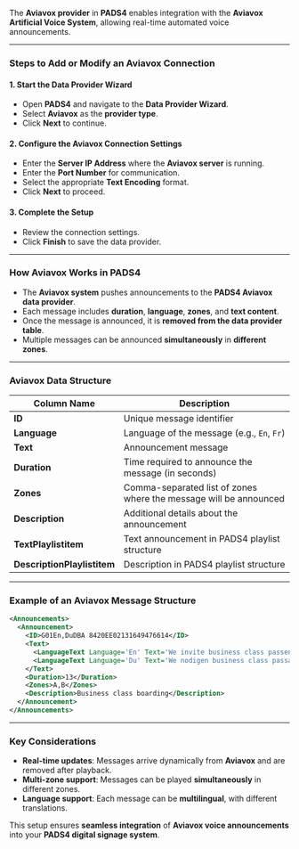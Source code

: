 
The **Aviavox provider** in **PADS4** enables integration with the **Aviavox Artificial Voice System**, allowing real-time automated voice announcements.

---

### **Steps to Add or Modify an Aviavox Connection**

#### **1. Start the Data Provider Wizard**
- Open **PADS4** and navigate to the **Data Provider Wizard**.
- Select **Aviavox** as the **provider type**.
- Click **Next** to continue.

#### **2. Configure the Aviavox Connection Settings**
- Enter the **Server IP Address** where the **Aviavox server** is running.
- Enter the **Port Number** for communication.
- Select the appropriate **Text Encoding** format.
- Click **Next** to proceed.

#### **3. Complete the Setup**
- Review the connection settings.
- Click **Finish** to save the data provider.

---

### **How Aviavox Works in PADS4**
- The **Aviavox system** pushes announcements to the **PADS4 Aviavox data provider**.
- Each message includes **duration**, **language**, **zones**, and **text content**.
- Once the message is announced, it is **removed from the data provider table**.
- Multiple messages can be announced **simultaneously** in **different zones**.

---

### **Aviavox Data Structure**
| **Column Name**       | **Description** |
|----------------------|--------------------------------------------|
| **ID** | Unique message identifier |
| **Language** | Language of the message (e.g., `En`, `Fr`) |
| **Text** | Announcement message |
| **Duration** | Time required to announce the message (in seconds) |
| **Zones** | Comma-separated list of zones where the message will be announced |
| **Description** | Additional details about the announcement |
| **TextPlaylistitem** | Text announcement in PADS4 playlist structure |
| **DescriptionPlaylistitem** | Description in PADS4 playlist structure |

---

### **Example of an Aviavox Message Structure**
```xml
<Announcements>
  <Announcement>
    <ID>G01En,DuDBA 8420EE02131649476614</ID>
    <Text>
      <LanguageText Language='En' Text='We invite business class passengers to come forward for boarding'/>
      <LanguageText Language='Du' Text='We nodigen business class passagiers uit naar voren te komen voor het instappen'/>
    </Text>
    <Duration>13</Duration>
    <Zones>A,B</Zones>
    <Description>Business class boarding</Description>
  </Announcement>
</Announcements>
```
---

### **Key Considerations**
- **Real-time updates**: Messages arrive dynamically from **Aviavox** and are removed after playback.
- **Multi-zone support**: Messages can be played **simultaneously** in different zones.
- **Language support**: Each message can be **multilingual**, with different translations.

This setup ensures **seamless integration** of **Aviavox voice announcements** into your **PADS4 digital signage system**.